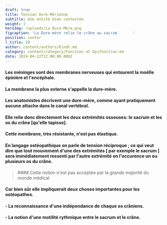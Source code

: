 ```yaml
---
draft: true
title: Tension Dure-Mérienne
subtitle: Une entité bien contestée
weight: 1
heroImg: /uploads/La Dure-Mère.png
figcaption: 'La Dure-mère relie le crâne au sacrum       '
position: center
l_title: 29
author: content/authors/Kindt.md
category: content/category/Fonction et Dysfonction.md
date: 2024-04-22T22:00:00.000Z
---
```


#### Les méninges sont des membranes nerveuses qui entourent la moëlle épinière et l'encéphale.

#### La membrane la plus externe s'appelle la dure-mère.

<Space height={15} />

#### Les anatomistes décrivent une  dure-mère, comme ayant pratiquement aucune attache dans le canal vertébral.

#### Elle relie donc directement les deux extrémités osseuses: le sacrum et les os du crâne \[qu'elle tapisse].

<Space height={15} />

#### Cette membrane, très résistante, n'est pas élastique.

<Space height={10} />

#### En langage ostéopathique on parle de **tension réciproque** ; ce qui veut dire que tout mouvement d'une des extrémités \[ par exemple le sacrum ] sera immédiatement ressenti par l'autre extrémité en l'occurence un ou plusieurs os du crâne.

<Space height={20} />

<BlockQuote>
  #### Cette notion n'est pas acceptée par la grande majorité du monde médical
</BlockQuote>

<Space height={20} />

#### Car bien sûr elle impliquerait deux choses importantes pour les ostéopathes.

#### &#x20;  - La reconnaissance d'une indépendance de chaque os crâniens.

#### &#x20; - La notion d'une motilité rythmique entre le sacrum et le crâne.
